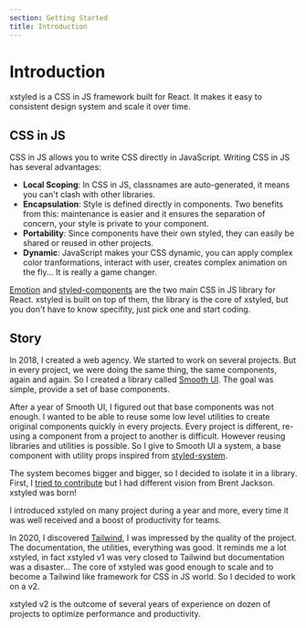 ```yaml
---
section: Getting Started
title: Introduction
---
```


# Introduction

xstyled is a CSS in JS framework built for React. It makes it easy to consistent design system and scale it over time.

## CSS in JS

CSS in JS allows you to write CSS directly in JavaScript. Writing CSS in JS has several advantages:

- **Local Scoping**: In CSS in JS, classnames are auto-generated, it means you can't clash with other libraries.
- **Encapsulation**: Style is defined directly in components. Two benefits from this: maintenance is easier and it ensures the separation of concern, your style is private to your component.
- **Portability**: Since components have their own styled, they can easily be shared or reused in other projects.
- **Dynamic**: JavaScript makes your CSS dynamic, you can apply complex color tranformations, interact with user, creates complex animation on the fly... It is really a game changer.

[Emotion](https://emotion.sh/) and [styled-components](https://styled-components.com/) are the two main CSS in JS library for React. xstyled is built on top of them, the library is the core of xstyled, but you don't have to know specifity, just pick one and start coding.

## Story

In 2018, I created a web agency. We started to work on several projects. But in every project, we were doing the same thing, the same components, again and again. So I created a library called [Smooth UI](https://github.com/smooth-code/smooth-ui/). The goal was simple, provide a set of base components.

After a year of Smooth UI, I figured out that base components was not enough. I wanted to be able to reuse some low level utilities to create original components quickly in every projects. Every project is different, re-using a component from a project to another is difficult. However reusing libraries and utilities is possible. So I give to Smooth UI a system, a base component with utility props inspired from [styled-system](https://styled-system.com/).

The system becomes bigger and bigger, so I decided to isolate it in a library. First, I [tried to contribute](https://github.com/styled-system/styled-system/pull/479) but I had different vision from Brent Jackson. xstyled was born!

I introduced xstyled on many project during a year and more, every time it was well received and a boost of productivity for teams.

In 2020, I discovered [Tailwind](https://tailwindcss.com/), I was impressed by the quality of the project. The documentation, the utilities, everything was good. It reminds me a lot xstyled, in fact xstyled v1 was very closed to Tailwind but documentation was a disaster... The core of xstyled was good enough to scale and to become a Tailwind like framework for CSS in JS world. So I decided to work on a v2.

xstyled v2 is the outcome of several years of experience on dozen of projects to optimize performance and productivity.
